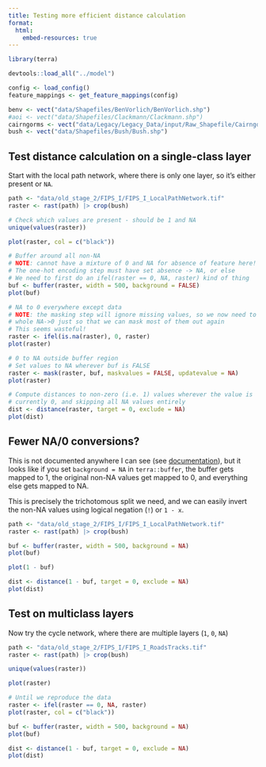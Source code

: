 ```yaml
---
title: Testing more efficient distance calculation
format:
  html:
    embed-resources: true
---
```


```r
library(terra)

devtools::load_all("../model")

config <- load_config()
feature_mappings <- get_feature_mappings(config)

benv <- vect("data/Shapefiles/BenVorlich/BenVorlich.shp")
#aoi <- vect("data/Shapefiles/Clackmann/Clackmann.shp")
cairngorms <- vect("data/Legacy/Legacy_Data/input/Raw_Shapefile/CairngormNP/CairngormNP.shp")
bush <- vect("data/Shapefiles/Bush/Bush.shp")
```

## Test distance calculation on a single-class layer

Start with the local path network, where there is only one layer, so it's either present or `NA`.

```r
path <- "data/old_stage_2/FIPS_I/FIPS_I_LocalPathNetwork.tif"
raster <- rast(path) |> crop(bush)

# Check which values are present - should be 1 and NA
unique(values(raster))

plot(raster, col = c("black"))

# Buffer around all non-NA
# NOTE: cannot have a mixture of 0 and NA for absence of feature here!
# The one-hot encoding step must have set absence -> NA, or else
# We need to first do an ifel(raster == 0, NA, raster) kind of thing
buf <- buffer(raster, width = 500, background = FALSE)
plot(buf)

# NA to 0 everywhere except data
# NOTE: the masking step will ignore missing values, so we now need to to a
# whole NA->0 just so that we can mask most of them out again
# This seems wasteful!
raster <- ifel(is.na(raster), 0, raster)
plot(raster)

# 0 to NA outside buffer region
# Set values to NA wherever buf is FALSE
raster <- mask(raster, buf, maskvalues = FALSE, updatevalue = NA)
plot(raster)

# Compute distances to non-zero (i.e. 1) values wherever the value is
# currently 0, and skipping all NA values entirely
dist <- distance(raster, target = 0, exclude = NA)
plot(dist)
```

## Fewer NA/0 conversions?

This is not documented anywhere I can see (see [documentation](https://rspatial.github.io/terra/reference/buffer.html)), but it looks like if you set `background = NA` in `terra::buffer`, the buffer gets mapped to 1, the original non-NA values get mapped to 0, and everything else gets mapped to NA.

This is precisely the trichotomous split we need, and we can easily invert the non-NA values using logical negation (`!`) or `1 - x`.

```r
path <- "data/old_stage_2/FIPS_I/FIPS_I_LocalPathNetwork.tif"
raster <- rast(path) |> crop(bush)

buf <- buffer(raster, width = 500, background = NA)
plot(buf)

plot(1 - buf)

dist <- distance(1 - buf, target = 0, exclude = NA)
plot(dist)
```

## Test on multiclass layers

Now try the cycle network, where there are multiple layers (`1`, `0`, `NA`)

```r
path <- "data/old_stage_2/FIPS_I/FIPS_I_RoadsTracks.tif"
raster <- rast(path) |> crop(bush)

unique(values(raster))

plot(raster)

# Until we reproduce the data
raster <- ifel(raster == 0, NA, raster)
plot(raster, col = c("black"))

buf <- buffer(raster, width = 500, background = NA)
plot(buf)

dist <- distance(1 - buf, target = 0, exclude = NA)
plot(dist)
```


